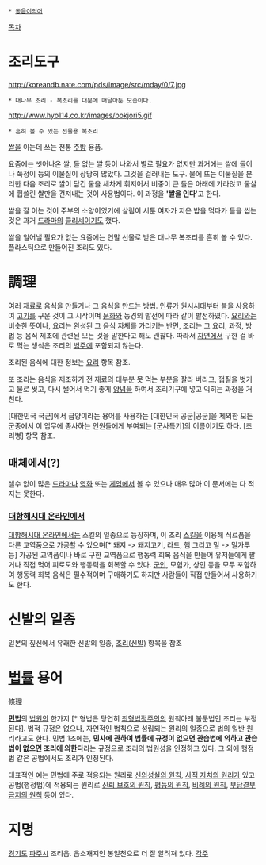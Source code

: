  * [[동음이의어]]

[[목차]]

= 조리도구 =
http://koreandb.nate.com/pds/image/src/mday/0/7.jpg
 * 대나무 조리 - 복조리를 대문에 매달아둔 모습이다.

http://www.hyo114.co.kr/images/bokjori5.gif
 * 흔히 볼 수 있는 선물용 복조리

[[쌀]]을 이는데 쓰는 전통 [[주방]] 용품.

요즘에는 씻어나온 쌀, 돌 없는 쌀 등이 나와서 별로 필요가 없지만 과거에는 쌀에 돌이나 쭉정이 등의 이물질이 상당히 많았다. 그것을 걸러내는 도구. 물에 뜨는 이물질을 분리한 다음 조리로 쌀이 담긴 물을 세차게 휘저어서 비중이 큰 돌은 아래에 가라앉고 물살에 휩쓸린 쌀만을 건져내는 것이 사용법이다. 이 과정을 ''''쌀을 인다''''고 한다.

쌀을 잘 이는 것이 주부의 소양이었기에 살림이 서툰 여자가 지은 밥을 먹다가 돌을 씹는 것은 과거 [[드라마]]의 [[클리셰]]이기도 했다.

쌀을 일어낼 필요가 없는 요즘에는 연말 선물로 받은 대나무 복조리를 흔히 볼 수 있다. 플라스틱으로 만들어진 조리도 있다.

= 調理 =
여러 재료로 음식을 만들거나 그 음식을 만드는 방법. [[인류]]가 [[원시시대]]부터 [[불]]을 사용하여 [[고기]]를 구운 것이 그 시작이며 [[문화]]와 농경의 발전에 따라 같이 발전하였다. [[요리]]와는 비슷한 뜻이나, 요리는 완성된 그 [[음식]] 자체를 가리키는 반면, 조리는 그 요리, 과정, 방법 등 음식 제조에 관련된 모든 것을 말한다고 해도 괜찮다. 따라서 [[자연]]에서 구한 걸 바로 먹는 생식은 조리의 [[범주]]에 포함되지 않는다.

조리된 음식에 대한 정보는 [[요리]] 항목 참조.

또 조리는 음식을 제조하기 전 재료의 대부분 못 먹는 부분을 잘라 버리고, 껍질을 벗기고 물로 씻고, 다시 썰어서 먹기 좋게 [[양념]]을 하여서 조리기구에 넣고 익히는 과정을 거친다.

[대한민국 국군]에서 급양이라는 용어를 사용하는 [대한민국 공군|공군]을 제외한 모든 군종에서 이 업무에 종사하는 인원들에게 부여되는 [군사특기]의 이름이기도 하다. [조리병] 항목 참조.

== 매체에서(?) ==
셀수 없이 많은 [[드라마]]나 [[영화]] 또는 [[게임]]에서 볼 수 있으나 매우 많아 이 문서에는 다 적지는 못한다.

=== [[대항해시대 온라인]]에서 ===
[[대항해시대 온라인]]에서는 스킬의 일종으로 등장하며, 이 조리 [[스킬]]을 이용해 식료품을 다른 교역품으로 가공할 수 있으며[* 돼지 -> 돼지고기, 라드, 햄 그리고 밀 -> 밀가루 등] 가공된 교역품이나 바로 구한 교역품으로 행동력 회복 음식을 만들어 유저들에게 팔거나 직접 먹어 피로도와 행동력을 회복할 수 있다. [[군인]], 모험가, 상인 등을 모두 포함하여 행동력 회복 음식은 필수적이며 구매하기도 하지만 사람들이 직접 만들어서 사용하기도 한다.

= 신발의 일종 =
일본의 짚신에서 유래한 신발의 일종, [[조리(신발)]] 항목을 참조

= [[법률]] 용어 =
條理

'''[[민법]]'''의 [[법원]]의 한가지 [* 형법은 당연히 [[죄형법정주의]]의 원칙아래 불문법인 조리는 부정된다]. 법적 규정은 없으나, 자연적인 법칙으로 성립되는 원리의 일종으로 법의 일반 원리라고도 한다. 민법 1조에는, '''민사에 관하여 법률에 규정이 없으면 관습법에 의하고 관습법이 없으면 조리에 의한다'''라는 규정으로 조리의 법원성을 인정하고 있다. 그 외에 행정법 같은 공법에서도 조리가 인정된다.

대표적인 예는 민법에 주로 적용되는 원리로 [[신의성실의 원칙]], [[사적 자치의 원리]]가 있고 공법(행정법)에 적용되는 원리로 [[신뢰 보호의 원칙]], [[평등의 원칙]], [[비례의 원칙]], [[부당결부 금지의 원칙]] 등이 있다.

= 지명 =
[[경기도]] [[파주]]시 조리읍. 읍소재지인 봉일천으로 더 잘 알려져 있다.
[[각주]]
